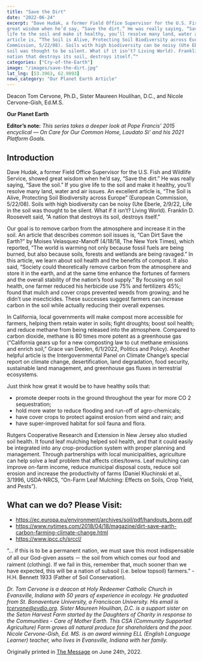 ```yaml
---
title: "Save the Dirt"
date: "2022-06-24"
excerpt: "Dave Hudak, a former Field Office Supervisor for the U.S. Fish and Wildlife Service, showed
great wisdom when he’d say, “Save the dirt.” He was really saying, “Save the soil.” If you give
life to the soil and make it healthy, you’ll resolve many land, water and air issues. An excellent
article is, “The Soil is Alive, Protecting Soil Biodiversity across Europe” (European
Commission, 5/22/08). Soils with high biodiversity can be noisy (Ute Eberle, 2/9/22, Life in the
soil was thought to be silent. What if it isn’t? Living World). Franklin D. Roosevelt said, “A
nation that destroys its soil, destroys itself.”"
categories: ["Cry-of-the-Earth"]
image: "/images/save-the-dirt.jpg"
lat_lng: [53.3963, 62.9093]
news_category: "Our Planet Earth Article"
---
```


<CustomImage
  src="https://raw.githubusercontent.com/MCervone14/our-planet-earth-articles/main/images/save-the-dirt.jpg"
  alt="Dirt and soil in a forest."
  priority={true}
/>

Deacon Tom Cervone, Ph.D., Sister Maureen Houlihan, D.C., and Nicole Cervone-Gish, Ed.M.S.

**Our Planet Earth**

**Editor’s note:**
_This series takes a deeper look at Pope Francis’ 2015 encyclical ― On Care for Our Common
Home, Laudato Si’ and his 2021 Platform Goals._

## Introduction

Dave Hudak, a former Field Office Supervisor for the U.S. Fish and Wildlife Service, showed
great wisdom when he’d say, “Save the dirt.” He was really saying, “Save the soil.” If you give
life to the soil and make it healthy, you’ll resolve many land, water and air issues. An excellent
article is, “The Soil is Alive, Protecting Soil Biodiversity across Europe” (European
Commission, 5/22/08). Soils with high biodiversity can be noisy (Ute Eberle, 2/9/22, Life in the
soil was thought to be silent. What if it isn’t? Living World). Franklin D. Roosevelt said, “A
nation that destroys its soil, destroys itself.”

Our goal is to remove carbon from the atmosphere and increase it in the soil. An article that
describes common soil issues is, “Can Dirt Save the Earth?” by Moises Velasquez-Manoff
(4/18/18, The New York Times), which reported, “The world is warming not only because fossil
fuels are being burned, but also because soils, forests and wetlands are being ravaged.” In this
article, we learn about soil health and the benefits of compost. It also said, “Society could
theoretically remove carbon from the atmosphere and store it in the earth, and at the same time
enhance the fortunes of farmers and the overall stability of the nation’s food supply.” By
focusing on soil health, one farmer reduced his herbicide use 75% and fertilizers 45%; found that
mulch and cover crops prevented weeds from growing; and he didn’t use insecticides. These
successes suggest farmers can increase carbon in the soil while actually reducing their overall
expenses.

In California, local governments will make compost more accessible for farmers, helping them
retain water in soils; fight droughts; boost soil health; and reduce methane from being released
into the atmosphere. Compared to carbon dioxide, methane is 80 times more potent as a
greenhouse gas (“California gears up for a new composting law to cut methane emissions and
enrich soil,” Grace van Deelen, 6/1/2022, Politics and Policy). Another helpful article is the
Intergovernmental Panel on Climate Change’s special report on climate change, desertification,
land degradation, food security, sustainable land management, and greenhouse gas fluxes in
terrestrial ecosystems.

Just think how great it would be to have healthy soils that:

- promote deeper roots in the ground throughout the year for more CO 2 sequestration;
- hold more water to reduce flooding and run-off of agro-chemicals;
- have cover crops to protect against erosion from wind and rain; and
- have super-improved habitat for soil fauna and flora.

Rutgers Cooperative Research and Extension in New Jersey also studied soil health. It found leaf
mulching helped soil health, and that it could easily be integrated into any crop-production
system with proper planning and management. Through partnerships with local municipalities,
agriculture can help solve a leaf problem that affects cities/towns. Leaf mulching can improve
on-farm income, reduce municipal disposal costs, reduce soil erosion and increase the
productivity of farms (Daniel Kluchinski et al., 3/1996, USDA-NRCS, “On-Farm Leaf
Mulching: Effects on Soils, Crop Yield, and Pests”).

## What can we do? Please Visit:

- https://ec.europa.eu/environment/archives/soil/pdf/handouts_bonn.pdf
- https://www.nytimes.com/2018/04/18/magazine/dirt-save-earth-carbon-farming-climate-change.html
- https://www.ipcc.ch/srccl/

“... if this is to be a permanent nation, we must save this most indispensable of all our God-given
assets － the soil from which comes our food and raiment (clothing). If we fail in this, remember
that, much sooner than we have expected, this will be a nation of subsoil (i.e. below topsoil)
farmers.” - H.H. Bennett 1933 (Father of Soil Conservation).

_Dr. Tom Cervone is a deacon at Holy Redeemer Catholic Church in Evansville, Indiana with 50
years of experience in ecology. He graduated from St. Bonaventure University, a Franciscan
University. His email is tcervone@evdio.org. Sister Maureen Houlihan, D.C. is a support sister
on the Seton Harvest Farm started by the Daughters of Charity in response to the Communities -
Care of Mother Earth. This CSA (Community Supported Agriculture) Farm grows all natural
produce for shareholders and the poor. Nicole Cervone-Gish, Ed. MS. is an award winning ELL
(English Language Learner) teacher, who lives in Evansville, Indiana with her family._

Originally printed in [The Message](https://evdiomessage.org/) on June 24th, 2022.
